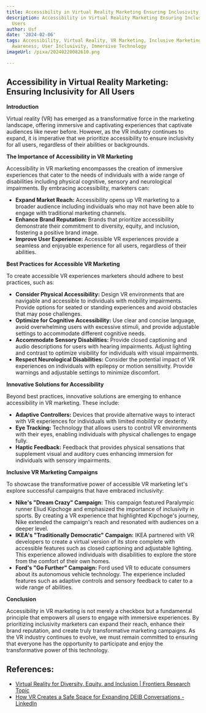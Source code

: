 ```yaml
---
title: Accessibility in Virtual Reality Marketing Ensuring Inclusivity for All Users
description: Accessibility in Virtual Reality Marketing Ensuring Inclusivity for All
  Users
author: Usf
date: '2024-02-06'
tags: Accessibility, Virtual Reality, VR Marketing, Inclusive Marketing, Disability
  Awareness, User Inclusivity, Immersive Technology
imageUrl: /pixa/20240220082610.png

---
```

## Accessibility in Virtual Reality Marketing: Ensuring Inclusivity for All Users

**Introduction**

Virtual reality (VR) has emerged as a transformative force in the marketing landscape, offering  immersive and captivating experiences that captivate  audiences like never before.  However, as the VR industry continues to expand, it is imperative that we prioritize accessibility to ensure inclusivity for all users, regardless of  their abilities or backgrounds.

**The Importance  of Accessibility in  VR Marketing**

Accessibility in VR marketing  encompasses the  creation of immersive experiences that cater to the needs of individuals with a wide range of  disabilities including physical cognitive, sensory and neurological impairments. By embracing accessibility, marketers  can:

- **Expand Market Reach:** Accessibility opens up VR marketing to a broader audience including individuals who may not have been able to engage with traditional marketing channels.
-  **Enhance Brand Reputation:** Brands that prioritize accessibility demonstrate their commitment to  diversity, equity, and inclusion, fostering a positive brand image.
- **Improve User Experience:**  Accessible VR experiences provide a seamless and enjoyable experience for all users, regardless of  their abilities.

**Best Practices for Accessible VR Marketing**

To create accessible VR experiences marketers should adhere  to best practices, such as:

- **Consider Physical Accessibility:** Design VR environments that are navigable and accessible to individuals with mobility impairments. Provide options for seated or standing experiences and avoid obstacles that may pose  challenges.
- **Optimize for Cognitive Accessibility:** Use clear and concise language,  avoid overwhelming users with excessive stimuli, and  provide adjustable settings to accommodate different cognitive needs.
- **Accommodate  Sensory Disabilities:** Provide  closed captioning and audio descriptions for users with hearing impairments. Adjust lighting and  contrast to optimize visibility for individuals with visual impairments.
- **Respect Neurological Disabilities:** Consider the potential impact of VR experiences on individuals with epilepsy or motion sensitivity. Provide warnings and adjustable settings to  minimize  discomfort.

**Innovative Solutions for Accessibility**

Beyond best practices, innovative solutions are emerging to enhance accessibility in VR marketing. These include:

- **Adaptive Controllers:** Devices  that provide alternative  ways  to interact with VR experiences for individuals with limited  mobility or  dexterity.
-  **Eye Tracking:**  Technology that allows users  to  control VR  environments with their eyes, enabling individuals  with physical challenges to engage fully.
- **Haptic Feedback:** Feedback that provides physical sensations that supplement visual and  auditory cues  enhancing immersion for individuals with sensory impairments.

**Inclusive VR Marketing Campaigns**

To showcase  the transformative power of accessible VR marketing let's explore successful campaigns that have embraced inclusivity:

- **Nike's "Dream Crazy" Campaign:** This campaign featured Paralympic runner Eliud Kipchoge and emphasized the importance of inclusivity in sports. By creating a VR experience that highlighted Kipchoge's journey, Nike extended the campaign's reach  and resonated with audiences on a deeper level.
- **IKEA's "Traditionally Democratic" Campaign:** IKEA  partnered with VR developers to create a virtual version of its store complete with accessible features such as closed captioning  and adjustable lighting. This experience allowed individuals with disabilities to explore the store  from  the  comfort of their own homes.
- **Ford's "Go Further" Campaign:** Ford used VR  to educate consumers  about its autonomous vehicle technology. The experience included features such as adaptive  controls and sensory feedback to cater to a  wide range of abilities.

**Conclusion**

Accessibility in VR marketing is not merely  a checkbox but a fundamental principle that empowers all users to engage with immersive  experiences. By prioritizing inclusivity marketers can expand  their reach, enhance  their brand  reputation, and create truly transformative marketing campaigns. As  the VR industry  continues to evolve, we must  remain committed to ensuring that everyone  has the opportunity  to participate and enjoy the transformative power of this technology.

## References:
- [Virtual Reality for Diversity, Equity, and Inclusion | Frontiers Research Topic](https://www.frontiersin.org/research-topics/56237/virtual-reality-for-diversity-equity-and-inclusion)
- [How VR Creates a Safe Space for Expanding DEIB Conversations - LinkedIn](https://www.linkedin.com/pulse/how-vr-creates-safe-space-expanding-deib-conversations-edstutia)
